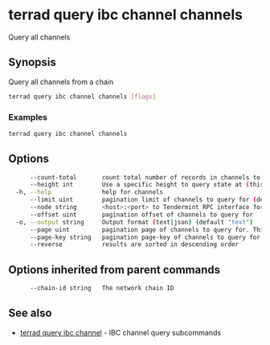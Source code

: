 # terrad query ibc channel channels

Query all channels

## Synopsis

Query all channels from a chain

```sh Terrad
terrad query ibc channel channels [flags]
```

### Examples

```sh Terrad
terrad query ibc channel channels
```

## Options

```sh Terrad
      --count-total       count total number of records in channels to query for
      --height int        Use a specific height to query state at (this can error if the node is pruning state)
  -h, --help              help for channels
      --limit uint        pagination limit of channels to query for (default 100)
      --node string       <host>:<port> to Tendermint RPC interface for this chain (default "tcp://localhost:26657")
      --offset uint       pagination offset of channels to query for
  -o, --output string     Output format (text|json) (default "text")
      --page uint         pagination page of channels to query for. This sets offset to a multiple of limit (default 1)
      --page-key string   pagination page-key of channels to query for
      --reverse           results are sorted in descending order
```

## Options inherited from parent commands

```sh Terrad
      --chain-id string   The network chain ID
```

## See also

* [terrad query ibc channel](terrad_query_ibc_channel.mdx)	 - IBC channel query subcommands


